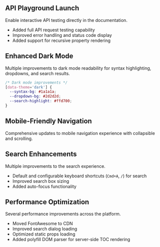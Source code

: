 ## API Playground Launch
Enable interactive API testing directly in the documentation.
- Added full API request testing capability
- Improved error handling and status code display
- Added support for recursive property rendering

## Enhanced Dark Mode
Multiple improvements to dark mode readability for syntax highlighting, dropdowns, and search results.

```css
/* Dark mode improvements */
[data-theme='dark'] {
  --syntax-bg: #1a1a1a;
  --dropdown-bg: #2d2d2d;
  --search-highlight: #ffd700;
}
```

## Mobile-Friendly Navigation
Comprehensive updates to mobile navigation experience with collapsible and scrolling.

## Search Enhancements
Multiple improvements to the search experience.
- Default and configurable keyboard shortcuts (`Cmd+A`, `/`) for search
- Improved search box sizing
- Added auto-focus functionality

## Performance Optimization
Several performance improvements across the platform.
- Moved FontAwesome to CDN 
- Improved search dialog loading
- Optimized static props loading 
- Added polyfill DOM parser for server-side TOC rendering
